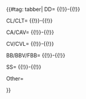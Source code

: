 
{{#tag: tabber|
DD=
{{{!}} style="width:100%;"
{{!}} '''Ship''' 
{{!}} '''Name''' 
{{!}} '''Level''' 
{{!}} '''Trivia''' 
{{!}}-
{{!}} {{ShipBattleCardKai|Shiranui/Kai Ni|link=Shiranui}}
{{!}} Shiranui
{{!}} 121
{{!}} <b>Married 28th June 2017</b>
Acts indifferent to just about anything but for some reason seems to seek out Kagerou's company at any and every opportunity... 
4th kanmusu to level 75, 3rd kanmusu to level 90, Member of inner circle since 26th July 2015. Highest level kanmusu from level 98. First kanmusu to level 99 on 23rd June 2017.<br />MVP Winter 2016 E-3, Summer 2016 E-1, Winter 2017 E-3 first stage, Spring 2017 E-2 and Spring 2018 E-6.
{{!}}-
{{!}} {{ShipBattleCardKai|Kagerou/Kai Ni|link=Kagerou}}
{{!}} Kagerou
{{!}} 98
{{!}} Cheerful and friendly type, but her treatment of Shiranui is... special.
5th kanmusu to reach level 50, 3rd kanmusu to reach level 75, 2nd kanmusu to reach level 90. Member of inner circle since formation date (20th July 2015)<br />MVP Summer 2015 E-5
{{!}}-
{{!}} {{ShipBattleCardKai|Kuroshio/Kai Ni|link=Kuroshio}}
{{!}} Kuroshio
{{!}} 96
{{!}} Member of inner circle on formation date (20th July 2015) but left on 26th July, only to return on 10th August.<br />MVP Spring 2016 E-1
{{!}}-
{{!}} {{ShipBattleCardKai|Kawakaze/Kai Ni|link=Kawakaze}}
{{!}} Kawakaze
{{!}} 91
{{!}} Member of inner circle since 10th November 2015. 8th kanmusu to level 75. 11th Kai 2.<br />MVP Spring 2016 E-2 and Spring 2017 E-3 first stage
{{!}}-
{{!}} {{ShipBattleCardKai|Shigure/Kai Ni|link=Shigure}}
{{!}} Shigure
{{!}} 89
{{!}} Kai Ni #6, 7th kanmusu to level 75. Member of inner circle from formation date (20th July 2015) to 17th July 2016<br />MVP Spring 2016 E-3 and Winter 2017 E-2
{{!}}-
{{!}} {{ShipBattleCardKai|Satsuki/Kai Ni|link=Satsuki}}
{{!}} Satsuki
{{!}} 85
{{!}} 2nd kanmusu in the fleet. Member of inner circle since 13th May 2016. 20th kanmusu to level 75. 18th Kai-2. MVP Spring 2018 E-1.
{{!}}-
{{!}} {{ShipBattleCardKai|Hatsuzuki/Kai|link=Hatsuzuki}}
{{!}} Hatsuzuki
{{!}} 82
{{!}} MVP Spring 2018 E-7
{{!}}-
{{!}} {{ShipBattleCardKai|Hagikaze/Kai|link=Hagikaze}}
{{!}} Hagikaze
{{!}} 79
{{!}} Member of inner circle from 1st June 2016.
{{!}}-
{{!}} {{ShipBattleCardKai|Yuudachi/Kai Ni|link=Yuudachi}}
{{!}} Yuudachi
{{!}} 75
{{!}} 7th kanmusu to level 50, 4th Kai-2. 17th kanmusu to level 75. Poi?
{{!}}-
{{!}} [[File:Samidare kai card.png|link=Samidare]]
{{!}} Samidare
{{!}} 75
{{!}} Kanmusu #1, Kai #3. Member of inner circle since formation date (20th July 2015)
{{!}}-
{{!}} {{ShipBattleCardKai|Asashio/Kai Ni|link=Asashio}}
{{!}} Asashio
{{!}} 71
{{!}} Member of inner circle since 17th July 2016. 17th Kai-2.
{{!}}-
{{!}} {{ShipBattleCardKai|Maikaze/Kai|link=Maikaze}}
{{!}} Maikaze
{{!}} 70
{{!}} Member of inner circle since 26th February 2016
{{!}}-
{{!}} {{ShipBattleCardKai|Hamakaze/B Kai|link=Hamakaze}}
{{!}} Hamakaze
{{!}} 68
{{!}} MVP Winter 2016 E-1. Member of inner circle from 17th July 2016 to 10th June 2017.
{{!}}-
{{!}} [[File:Hibiki kai card.jpg|link=Hibiki]]
{{!}} Hibiki
{{!}} 62
{{!}} Member of inner circle on formation date (20th July 2015), but left on 10th August.
{{!}}-
{{!}} [[File:Shiratsuyu kai card.png|link=Shiratsuyu]]
{{!}} Shiratsuyu
{{!}} 62
{{!}} Ichibankan Spring 2017 E-1
{{!}}-
{{!}} [[File:Wakaba Kai Card.png|link=Wakaba]]
{{!}} Wakaba
{{!}} 62
{{!}} Wakabaka. Member of inner circle since 17th August 2015. MVP Summer 2017 E-6 and Spring 2018 E-5
{{!}}-
{{!}} {{ShipBattleCardKai|Tanikaze/Kai|link=Tanikaze}}
{{!}} Tanikaze
{{!}} 61
{{!}} 
{{!}}-
{{!}} [[File:Yayoi kai card.jpg|link=Yayoi]]
{{!}} Yayoi
{{!}} 60
{{!}} Member of inner circle from formation date (20th July 2015) to 30th December 2015, and then again from 8th December 2016
{{!}}-
{{!}} {{ShipBattleCardKai|Urakaze/Kai|link=Urakaze}}
{{!}} Urakaze
{{!}} 59
{{!}} Member of the Inner Circle since 8th December 2016
{{!}}-
{{!}} [[File:Kikuzuki kai card.jpg|link=Kikuzuki]]
{{!}} Kikuzuki
{{!}} 57
{{!}} Member of inner circle between 31st August and 10th November 2015<br /> MVP Summer 2015 E-1
{{!}}-
{{!}} {{ShipBattleCardKai|Kiyoshimo/Kai|link=Kiyoshimo}}
{{!}} Kiyoshimo
{{!}} 56
{{!}} Member of the Inner Circle since 8th December 2016. Unquestionably the best battleship in the fleet.
{{!}}-
{{!}} {{ShipBattleCardKai|Umikaze/Kai|link=Umikaze}}
{{!}} Umikaze
{{!}} 56
{{!}} Member of inner circle since 30th December 2015
{{!}}-
{{!}} {{ShipBattleCardKai|Nagatsuki/Kai|link=Nagatsuki}}
{{!}} Nagatsuki
{{!}} 56
{{!}} Member of inner circle since 31st December 2017
{{!}}-
{{!}} {{ShipBattleCardKai|Nowaki/Kai|link=Nowaki}}
{{!}} Nowaki
{{!}} 56
{{!}} Member of Inner Circle since 17th July 2016. MVP Spring 2018 E-4
{{!}}-
{{!}} {{ShipBattleCardKai|Hatsushimo/Kai|link=Hatsushimo}}
{{!}} Hatsushimo
{{!}} 55
{{!}} 
{{!}}-
{{!}} [[File:Akatsuki kai card.jpg|link=Akatsuki]]
{{!}} Akatsuki
{{!}} 51
{{!}} 
{{!}}-
{{!}} [[File:Inazuma kai card.png|link=Inazuma]]
{{!}} Inazuma
{{!}} 50
{{!}} Secretly a mahou shoujo. 
Member of inner circle from formation date (20th July 2015) to 17th July 2016
{{!}}-
{{!}} {{ShipBattleCardKai|Suzukaze/Kai|link=Suzukaze}}
{{!}} Suzukaze
{{!}} 49
{{!}} 
{{!}}-
{{!}} {{ShipBattleCardKai|Isokaze/Kai|link=Isokaze}}
{{!}} Isokaze
{{!}} 49
{{!}} 
{{!}}-
{{!}} {{ShipBattleCardKai|Yamakaze/Kai|link=Yamakaze}}
{{!}} Yamakaze
{{!}} 46
{{!}} 
{{!}}-
{{!}} {{ShipBattleCardKai|Akebono/Kai|link=Akebono}}
{{!}} Akebono
{{!}} 46
{{!}} 
{{!}}-
{{!}} {{ShipBattleCardKai|Akigumo/Kai|link=Akigumo}}
{{!}} Akigumo
{{!}} 45
{{!}} Member of Inner Circle since 27th June 2016
{{!}}-
{{!}} {{ShipBattleCardKai|Oyashio/Kai|link=Oyashio}}
{{!}} Oyashio
{{!}} 44
{{!}} 
{{!}}-
{{!}} {{ShipBattleCardKai|Kasumi/Kai|link=Kasumi}}
{{!}} Kasumi
{{!}} 42
{{!}} 
{{!}}-
{{!}} {{ShipBattleCardKai|Teruzuki/Kai|link=Teruzuki}}
{{!}} Teruzuki
{{!}} 42
{{!}} MVP Spring 2016 E-4
{{!}}-
{{!}} [[File:Mikazuki kai card.jpg|link=Mikazuki]]
{{!}} Mikazuki
{{!}} 42
{{!}} 
{{!}}-
{{!}} {{ShipBattleCardKai|Arashi/Kai|link=Arashi}}
{{!}} Arashi
{{!}} 42
{{!}} 
{{!}}-
{{!}} [[File:Murasame kai card.png|link=Murasame]]
{{!}} Murasame
{{!}} 41
{{!}} 
{{!}}-
{{!}} {{ShipBattleCardKai|Asashimo|link=Asashimo}}
{{!}} Asashimo
{{!}} 40
{{!}} 
{{!}}-
{{!}} {{ShipBattleCardKai|Hatsuharu/Kai|link=Hatsuharu}}
{{!}} Hatsuharu
{{!}} 38
{{!}} 
{{!}}-
{{!}} {{ShipBattleCardKai|Yukikaze/Kai|link=Yukikaze}}
{{!}} Yukikaze
{{!}} 37
{{!}} 
{{!}}-
{{!}} {{ShipBattleCardKai|Kazagumo/Kai|link=Kazagumo}}
{{!}} Kazagumo
{{!}} 37
{{!}} Member of inner circle since 31st December 2017
{{!}}-
{{!}} {{ShipBattleCardKai|Asagumo/Kai|link=Asagumo}}
{{!}} Asagumo
{{!}} 36
{{!}} 
{{!}}-
{{!}} {{ShipBattleCardKai|Yamagumo/Kai|link=Yamagumo}}
{{!}} Yamagumo
{{!}} 36
{{!}} 
{{!}}-
{{!}} {{ShipBattleCardKai|Fujinami/Kai|link=Fujinami}}
{{!}} Fujinami
{{!}} 36
{{!}} 
{{!}}-
{{!}} {{ShipBattleCardKai|Amagiri/Kai|link=Amagiri}}
{{!}} Amagiri
{{!}} 35
{{!}} 
{{!}}-
{{!}} [[File:Amatsukaze kai card.jpg|link=Amatsukaze]]
{{!}} Amatsukaze
{{!}} 35
{{!}} 
{{!}}-
{{!}} [[File:Fumizuki kai card.jpg|link=Fumizuki]]
{{!}} Fumizuki
{{!}} 34
{{!}} 
{{!}}-
{{!}} {{ShipBattleCardKai|Harusame|link=Harusame}}
{{!}} Harusame
{{!}} 33
{{!}} 
{{!}}-
{{!}} [[File:Michishio kai card.jpg|link=Michishio]]
{{!}} Michishio
{{!}} 33
{{!}} 
{{!}}-
{{!}} {{ShipBattleCardKai|Arashio/Kai|link=Arashio}}
{{!}} Arashio
{{!}} 33
{{!}} 
{{!}}-
{{!}} {{ShipBattleCardKai|Mochizuki/Kai|link=Mochizuki}}
{{!}} Mochizuki
{{!}} 31
{{!}} 
{{!}}-
{{!}} [[File:Ushio kai card.jpg|link=Ushio]]
{{!}} Ushio
{{!}} 31
{{!}} 
{{!}}-
{{!}} {{ShipBattleCardKai|Z3/Kai|link=Z3}}
{{!}} Z-3
{{!}} 31
{{!}} 
{{!}}-
{{!}} {{ShipBattleCardKai|Tokitsukaze|link=Tokitsukaze}}
{{!}} Tokitsukaze
{{!}} 31
{{!}} 
{{!}}-
{{!}} {{ShipBattleCardKai|Okinami/Kai|link=Okinami}}
{{!}} Okinami
{{!}} 30
{{!}} 
{{!}}-
{{!}} {{ShipBattleCardKai|Naganami/Kai|link=Naganami}}
{{!}} Naganami
{{!}} 30
{{!}} 
{{!}}-
{{!}} [[File:Ikazuchi kai card.png|link=Ikazuchi]]
{{!}} Ikazuchi
{{!}} 29
{{!}} 
{{!}}-
{{!}} {{ShipBattleCardKai|Harukaze|link=Harukaze}}
{{!}} Harukaze
{{!}} 27
{{!}} 
{{!}}-
{{!}} {{ShipBattleCardKai|Oboro/Kai|link=Oboro}}
{{!}} Oboro
{{!}} 27
{{!}} 
{{!}}-
{{!}} {{ShipBattleCardKai|Hatsukaze/Kai|link=Hatsukaze}}
{{!}} Hatsukaze
{{!}} 27
{{!}} 
{{!}}-
{{!}} {{ShipBattleCardKai|Minazuki/Kai|link=Minazuki}}
{{!}} Minazuki
{{!}} 27
{{!}} 
{{!}}-
{{!}} [[File:Hatsuyuki kai card.jpg|link=Hatsuyuki]]
{{!}} Hatsuyuki
{{!}} 26
{{!}} "Asleep. Please do not disturb." <- message that has been carved into her bedroom door.
{{!}}-
{{!}} [[File:Arare kai card.png|link=Arare]]
{{!}} Arare
{{!}} 25
{{!}} 
{{!}}-
{{!}} {{ShipBattleCardKai|Kamikaze|link=Kamikaze}}
{{!}} Kamikaze
{{!}} 25
{{!}} 
{{!}}-
{{!}} {{ShipBattleCardKai|Matsukaze|link=Matsukaze}}
{{!}} Matsukaze
{{!}} 23
{{!}} 
{{!}}-
{{!}} {{ShipBattleCardKai|Sagiri|link=Sagiri}}
{{!}} Sagiri
{{!}} 22
{{!}} 
{{!}}-
{{!}} {{ShipBattleCardKai|Uzuki|link=Uzuki}}
{{!}} Uzuki
{{!}} 22
{{!}} 
{{!}}-
{{!}} {{ShipBattleCardKai|Shirayuki/Kai|link=Shirayuki}}
{{!}} Shirayuki
{{!}} 21
{{!}} 
{{!}}-
{{!}} {{ShipBattleCardKai|Fubuki/Kai|link=Fubuki}}
{{!}} Fubuki
{{!}} 20
{{!}} 
{{!}}-
{{!}} {{ShipBattleCardKai|Libeccio|link=Libeccio}}
{{!}} Libeccio
{{!}} 20
{{!}} 
{{!}}-
{{!}} {{ShipBattleCardKai|Asakaze|link=Asakaze}}
{{!}} Asakaze
{{!}} 18
{{!}} 
{{!}}-
{{!}} {{ShipBattleCardKai|Hayashimo|link=Hayashimo}}
{{!}} Hayashimo
{{!}} 18
{{!}} 
{{!}}-
{{!}} [[File:Yuugumo Card.png|link=Yuugumo]]
{{!}} Yuugumo
{{!}} 16
{{!}} 
{{!}}-
{{!}} [[File:Sazanami Card.png|link=Sazanami]]
{{!}} Sazanami
{{!}} 15
{{!}} 
{{!}}-
{{!}} {{ShipBattleCardKai|Hatakaze|link=Hatakaze}}
{{!}} Hatakaze
{{!}} 15
{{!}} 
{{!}}-
{{!}} [[File:Mutsuki card.jpg|link=Mutsuki]]
{{!}} Mutsuki
{{!}} 14
{{!}} 
{{!}}-
{{!}} [[File:Shimakaze card.jpg|link=Shimakaze]]
{{!}} Shimakaze
{{!}} 14
{{!}} 
{{!}}-
{{!}} [[File:Shikinami Card.png|link=Shikinami]]
{{!}} Shikinami
{{!}} 14
{{!}} 
{{!}}-
{{!}} [[File:Isonami Card.png|link=Isonami]]
{{!}} Isonami
{{!}} 14
{{!}} 
{{!}}-
{{!}} {{ShipBattleCardKai|Uranami|link=Uranami}}
{{!}} Uranami
{{!}} 14
{{!}} 
{{!}}-
{{!}} [[File:Ayanami card.jpg|link=Ayanami]]
{{!}} Ayanami
{{!}} 13
{{!}} 
{{!}}-
{{!}} [[File:Miyuki Card.png|link=Miyuki]]
{{!}} Miyuki
{{!}} 11
{{!}} 
{{!}}-
{{!}} [[File:Kisaragi card.jpg|link=Kisaragi]]
{{!}} Kisaragi
{{!}} 11
{{!}} 
{{!}}-
{{!}} {{ShipBattleCardKai|Z1|link=Z1}}
{{!}} Z-1
{{!}} 11
{{!}} 
{{!}}-
{{!}} [[File:Takanami card.jpg|link=Takanami]]
{{!}} Takanami
{{!}} 11
{{!}} 
{{!}}-
{{!}} [[File:Ooshio card.jpg|link=Ooshio]]
{{!}} Ooshio
{{!}} 10
{{!}} 
{{!}}-
{{!}} [[File:Murakumo card.jpg|link=Murakumo]]
{{!}} Murakumo
{{!}} 10
{{!}} 
{{!}}-
{{!}} {{ShipBattleCardKai|Makigumo|link=Makigumo}}
{{!}} Makigumo
{{!}} 10
{{!}} 
{{!}}-
{{!}} [[File:Nenohi card.jpg|link=Nenohi]]
{{!}} Nenohi
{{!}} 7
{{!}} 
{{!}}-
{{!}} {{ShipBattleCardKai|Samuel B. Roberts|link=Samuel B. Roberts}}
{{!}} Samuel B. Roberts
{{!}} 4
{{!}} 
{{!}}-
{{!}}}
{{!}}-{{!}}

CL/CLT=
{{{!}} style="width:100%;"
{{!}} '''Ship'''
{{!}} '''Name'''
{{!}} '''Level'''
{{!}} '''Trivia''' 
{{!}}-
{{!}} {{ShipBattleCardKai|Sendai/Kai Ni|link=Sendai}}
{{!}} Sendai
{{!}} 98
{{!}} Kai #1, 1st kanmusu to reach level 50, Kai Ni #1, 2nd kanmusu to reach level 75, highest level kanmusu from level 16 to level 73 and then again from 81 to 98, first kanmusu to reach level 90.
Member of inner circle from formation date (20th July 2015) to 17th July 2016, and again from 20th May 2017 to 31st December 2017. MVP Summer 2017 E-3
{{!}}-
{{!}} [[File:Kitakami kai2 card.jpg|link=Kitakami]]
{{!}} Kitakami
{{!}} 91
{{!}} 2nd kai, 3rd kanmusu to level 50, 2nd kai2. 11th kanmusu to level 75. 5th kanmusu to level 90. <br />MVP Summer 2015 E-2, Summer 2016 E-2 and Winter 2017 E-3 second stage
{{!}}-
{{!}} {{ShipBattleCardKai|Jintsuu/Kai Ni|link=Jintsuu}}
{{!}} Jintsuu
{{!}} 91
{{!}} 10th kai2, 13th kanmusu to level 75.<br />MVP Autumn 2016 E4 first phase
{{!}}-
{{!}} [[File:Isuzu kai2 card.jpg|link=Isuzu]]
{{!}} Isuzu
{{!}} 85
{{!}} 5th kai, 4th kanmusu to level 50, 3rd kai2.
Member of inner circle from formation date (20th July 2015) to 27th June 2016<br />MVP Autumn 2016 E-1 and Winter 2017 E-1
{{!}}-
{{!}} {{ShipBattleCardKai|Ooi/Kai Ni|link=Ooi}}
{{!}} Ooi
{{!}} 82
{{!}} 7th kai2.
{{!}}-
{{!}} [[File:Nagara kai card.png|link=Nagara]]
{{!}} Nagara
{{!}} 80
{{!}} 
{{!}}-
{{!}} {{ShipBattleCardKai|Yura/Kai Ni|link=Yura}}
{{!}} Yura
{{!}} 79
{{!}} 
{{!}}-
{{!}} {{ShipBattleCardKai|Yahagi|link=Yahagi}}
{{!}} Yahagi
{{!}} 73
{{!}} Member of inner circle since 17th July 2016. MVP Spring 2018 E-2
{{!}}-
{{!}} {{ShipBattleCardKai|Kiso/Kai|link=Kiso}}
{{!}} Kiso
{{!}} 72
{{!}} 
{{!}}-
{{!}} [[File:Yuubari kai card.jpg|link=Yuubari]]
{{!}} Yuubari
{{!}} 63
{{!}} 
{{!}}-
{{!}} {{ShipBattleCardKai|Ooyodo/Kai|link=Ooyodo}}
{{!}} Ooyodo
{{!}} 41
{{!}} ''お疲れ様です''. MVP Spring 2018 E-3
{{!}}-
{{!}} [[File:Natori kai card.png|link=Natori]]
{{!}} Natori
{{!}} 33
{{!}} 
{{!}}-
{{!}} [[File:Tenryuu card.jpg|link=Tenryuu]]
{{!}} Tenryuu
{{!}} 31
{{!}} 
{{!}}-
{{!}} {{ShipBattleCardKai|Noshiro|link=Noshiro}}
{{!}} Noshiro
{{!}} 25
{{!}} 
{{!}}-
{{!}} {{ShipBattleCardKai|Sakawa|link=Sakawa}}
{{!}} Sakawa
{{!}} 22
{{!}} MVP Autumn 2016 E-5
{{!}}-
{{!}} [[File:Tama kai card.png|link=Tama]]
{{!}} Tama
{{!}} 21
{{!}} 
{{!}}-
{{!}} {{ShipBattleCardKai|Agano|link=Agano}}
{{!}} Agano
{{!}} 21
{{!}} 
{{!}}-
{{!}} {{ShipBattleCardKai|Kinu/Kai|link=Kinu}}
{{!}} Kinu
{{!}} 20
{{!}} 
{{!}}-
{{!}} [[File:Tatsuta card.jpg|link=Tatsuta]]
{{!}} Tatsuta
{{!}} 19
{{!}} 
{{!}}-
{{!}} [[File:Naka card.jpg|link=Naka]]
{{!}} Naka
{{!}} 12
{{!}} Too busy <strike>doing karaoke</strike> putting on concerts to actually go on sorties or expeditions. Naka has no past experience of being anything closer to an idol than your typical karaoke-loving girl, but upon coming to the naval base she decided that the fleet needed an idol and that she would provide the role and puts on impromptu, unadvertised and amateurish concerts almost every day. Unfortunately, most of her concerts don't have any audience, so it's basically no different to the karaoke.
{{!}}-
{{!}} [[File:Abukuma card.jpg|link=Abukuma]]
{{!}} Abukuma
{{!}} 8
{{!}} 
{{!}}-
{{!}} [[File:Kuma card.jpg|link=Kuma]]
{{!}} Kuma
{{!}} 6
{{!}} 
{{!}}-
{{!}}}
{{!}}-{{!}}

CA/CAV=
{{{!}} style="width:100%;"
{{!}} '''Ship'''
{{!}} '''Name'''
{{!}} '''Level'''
{{!}} '''Trivia''' 
{{!}}-
{{!}} {{ShipBattleCardKai|Maya/Kai Ni|link=Maya}}
{{!}} Maya
{{!}} 92
{{!}} 4th kai, 2nd kanmusu to reach level 50, 1st kanmusu to level 75, 5th Kai-2, highest level kanmusu from level 73 to 81.
Member of inner circle from formation date (20th July 2015) to 8th December 2016 then again from 10th June 2017
{{!}}-
{{!}} {{ShipBattleCardKai|Tone/Kai Ni|link=Tone}}
{{!}} Tone
{{!}} 91
{{!}} 9th kai2, 10th kanmusu to level 75. <br />MVP Winter 2016 E-2 and Spring 2016 E-5
{{!}}-
{{!}} [[File:Suzuya kai card.jpg|link=Suzuya]]
{{!}} Suzuya
{{!}} 86
{{!}} 5th kanmusu to level 75
{{!}}-
{{!}} {{ShipBattleCardKai|Choukai/Kai Ni|link=Choukai}}
{{!}} Choukai
{{!}} 82
{{!}} 13th Kai-2. MVP Summer 2016 E-3 and Spring 2017 E-3 Final stage.
{{!}}-
{{!}} {{ShipBattleCardKai|Chikuma/Kai Ni|link=Chikuma}}
{{!}} Chikuma
{{!}} 80
{{!}} 
{{!}}-
{{!}} {{ShipBattleCardKai|Haguro/Kai Ni|link=Haguro}}
{{!}} Haguro
{{!}} 80
{{!}} 15th Kai-2
{{!}}-
{{!}} {{ShipBattleCardKai|Furutaka/Kai Ni|link=Furutaka}}
{{!}} Furutaka
{{!}} 69
{{!}} 
{{!}}-
{{!}} [[File:Aoba kai card.png|link=Aoba]]
{{!}} Aoba
{{!}} 67
{{!}} Boss, editor, chief journalist and chief photographer of the base's newspaper, the Aoba Post. For the sake of privacy she is forbidden from entering the Inner Circle under any circumstances, with the penalty for incursion being immediate scrapping. Despite this, it is rumoured that the TTK has a bit of a soft spot for her, and she even spent a couple of weeks as the fleet's flagship.
{{!}}-
{{!}} {{ShipBattleCardKai|Kumano/Kai|link=Kumano}}
{{!}} Kumano
{{!}} 62
{{!}} 
{{!}}-
{{!}} {{ShipBattleCardKai|Mogami/Kai|link=Mogami}}
{{!}} Mogami
{{!}} 59
{{!}} 
{{!}}-
{{!}} {{ShipBattleCardKai|Zara/Kai|link=Zara}}
{{!}} Zara
{{!}} 50
{{!}} 
{{!}}-
{{!}} {{ShipBattleCardKai|Pola/Kai|link=Pola}}
{{!}} Pola
{{!}} 45
{{!}} 
{{!}}-
{{!}} {{ShipBattleCardKai|Mikuma/Kai|link=Mikuma}}
{{!}} Mikuma
{{!}} 40
{{!}} MVP Spring 2017 E-4
{{!}}-
{{!}} [[File:Kako kai card.png|link=Kako]]
{{!}} Kako
{{!}} 38
{{!}} 
{{!}}-
{{!}} [[File:Kinugasa kai card.jpg|link=Kinugasa]]
{{!}} Kinugasa
{{!}} 37
{{!}} 
{{!}}-
{{!}} {{ShipBattleCardKai|Takao/Kai|link=Takao}}
{{!}} Takao
{{!}} 36
{{!}} 
{{!}}-
{{!}} [[File:Nachi card.jpg|link=Nachi]]
{{!}} Nachi
{{!}} 29
{{!}} 
{{!}}-
{{!}} [[File:Ashigara card.jpg|link=Ashigara]]
{{!}} Ashigara
{{!}} 18
{{!}} 
{{!}}-
{{!}} [[File:Myoukou card.jpg|link=Myoukou]]
{{!}} Myoukou
{{!}} 11
{{!}} 
{{!}}-
{{!}} [[File:Atago card.jpg|link=Atago]]
{{!}} Atago
{{!}} 8
{{!}} 
{{!}}-
{{!}}}
{{!}}-{{!}}

CV/CVL=
{{{!}} style="width:100%;"
{{!}} '''Ship'''
{{!}} '''Name'''
{{!}} '''Level'''
{{!}} '''Trivia''' 
{{!}}-
{{!}} {{ShipBattleCardKai|Ryuujou/Kai Ni|link=Ryuujou}}
{{!}} Ryuujou
{{!}} 94
{{!}} 8th kai2, 6th to reach level 75, 4th to level 90. Member of inner circle from formation date (20th July 2015) to 17th July 2016
{{!}}-
{{!}} {{ShipBattleCardKai|Kaga/Kai|link=Kaga}}
{{!}} Kaga
{{!}} 92
{{!}} 14th kanmusu to level 75. MVP Summer 2017 E-5
{{!}}-
{{!}} {{ShipBattleCardKai|Souryuu/Kai Ni|link=Souryuu}}
{{!}} Souryuu
{{!}} 92
{{!}} 12th kanmusu to level 75, 12th kanmusu to Kai-2.
{{!}}-
{{!}} {{ShipBattleCardKai|Zuikaku/Kai Ni|link=Zuikaku}}
{{!}} Zuikaku
{{!}} 90
{{!}} 18th kanmusu to level 75.
{{!}}-
{{!}} {{ShipBattleCardKai|Hiryuu/Kai Ni|link=Hiryuu}}
{{!}} Hiryuu
{{!}} 85
{{!}} MVP Spring 2016 E-7 and Autumn 2016 E-3
{{!}}-
{{!}} [[File:Hiyou kai card.jpg|link=Hiyou]]
{{!}} Hiyou
{{!}} 74
{{!}} MVP Summer 2015 E-4
{{!}}-
{{!}} {{ShipBattleCardKai|Shoukaku/Kai|link=Shoukaku}}
{{!}} Shoukaku
{{!}} 70
{{!}} MVP Summer 2015 E-3
{{!}}-
{{!}} {{ShipBattleCardKai|Saratoga/Kai|link=Saratoga}}
{{!}} Saratoga
{{!}} 70
{{!}} 
{{!}}-
{{!}} [[File:Akagi Kai Card.jpg|link=Akagi]]
{{!}} Akagi
{{!}} 68
{{!}} 
{{!}}-
{{!}} {{ShipBattleCardKai|Chiyoda/Carrier Kai Ni|link=Chiyoda}}
{{!}} Chiyoda
{{!}} 65
{{!}} 16th kanmusu to Kai Ni
{{!}}-
{{!}} {{ShipBattleCardKai|Taihou/Kai|link=Taihou}}
{{!}} Taihou
{{!}} 65
{{!}} 
{{!}}-
{{!}} {{ShipBattleCardKai|Zuihou/Kai|link=Zuihou}}
{{!}} Zuihou
{{!}} 62
{{!}} 
{{!}}-
{{!}} {{ShipBattleCardKai|Chitose/Carrier Kai Ni|link=Chitose}}
{{!}} Chitose
{{!}} 61
{{!}} 
{{!}}-
{{!}} {{ShipBattleCardKai|Ark Royal|link=Ark Royal}}
{{!}} Ark Royal
{{!}} 59
{{!}} 
{{!}}-
{{!}} [[File:Shouhou kai card.jpg|link=Shouhou]]
{{!}} Shouhou
{{!}} 57
{{!}} 
{{!}}-
{{!}} [[File:Katsuragi card.png|link=Katsuragi]]
{{!}} Katsuragi
{{!}} 53
{{!}} 
{{!}}-
{{!}} {{ShipBattleCardKai|Amagi|link=Amagi}}
{{!}} Amagi
{{!}} 52
{{!}} 
{{!}}-
{{!}} {{ShipBattleCardKai|Taiyou|link=Taiyou}}
{{!}} Taiyou
{{!}} 46
{{!}} 
{{!}}-
{{!}} [[File:Houshou card.jpg|link=Houshou]]
{{!}} Houshou
{{!}} 23
{{!}} 
{{!}}-
{{!}} {{ShipBattleCardKai|Gambier Bay|link=Gambier Bay}}
{{!}} Gambier Bay
{{!}} 9
{{!}} 
{{!}}-
{{!}} [[File:Junyou card.png|link=Junyou]]
{{!}} Junyou
{{!}} 6
{{!}} 
{{!}}-
{{!}} {{ShipBattleCardKai|Intrepid|link=Intrepid}}
{{!}} Intrepid
{{!}} 4
{{!}} 
{{!}}-
{{!}}}
{{!}}-{{!}}

BB/BBV/FBB=
{{{!}} style="width:100%;"
{{!}} '''Ship'''
{{!}} '''Name'''
{{!}} '''Level'''
{{!}} '''Trivia''' 
{{!}}-
{{!}} {{ShipBattleCardKai|Nagato/Kai|link=Nagato}}
{{!}} Nagato
{{!}} 83
{{!}} MVP Summer 2016 E-4
{{!}}-
{{!}} [[File:Haruna kai card.jpg|link=Haruna]]
{{!}} Haruna
{{!}} 80
{{!}} MVP Autumn 2016 E-4 second phase and Summer 2017 E-2
{{!}}-
{{!}} [[File:Fusou kai card.jpg|link=Fusou]]
{{!}} Fusou
{{!}} 72
{{!}} MVP Spring 2016 E-6
{{!}}-
{{!}} [[File:Yamashiro kai card.jpg|link=Yamashiro]]
{{!}} Yamashiro
{{!}} 69
{{!}} 
{{!}}-
{{!}} {{ShipBattleCardKai|Kirishima/Kai|link=Kirishima}}
{{!}} Kirishima
{{!}} 63
{{!}} 
{{!}}-
{{!}} {{ShipBattleCardKai|Musashi/Kai|link=Musashi}}
{{!}} Musashi
{{!}} 57
{{!}} 
{{!}}-
{{!}} {{ShipBattleCardKai|Yamato|link=Yamato}}
{{!}} Yamato
{{!}} 53
{{!}} 
{{!}}-
{{!}} {{ShipBattleCardKai|Hyuuga/Kai|link=Hyuuga}}
{{!}} Hyuuga
{{!}} 55
{{!}} 
{{!}}-
{{!}} {{ShipBattleCardKai|Mutsu/Kai|link=Mutsu}}
{{!}} Mutsu
{{!}} 46
{{!}} 
{{!}}-
{{!}} {{ShipBattleCardKai|Warspite|link=Warspite}}
{{!}} Warspite
{{!}} 42
{{!}} MVP Summer 2017 E-4
{{!}}-
{{!}} {{ShipBattleCardKai|Hiei/Kai|link=Hiei}}
{{!}} Hiei
{{!}} 39
{{!}} 
{{!}}-
{{!}} {{ShipBattleCardKai|Ise/Kai|link=Ise}}
{{!}} Ise
{{!}} 34
{{!}} 
{{!}}-
{{!}} {{ShipBattleCardKai|Kongou/Kai|link=Kongou}}
{{!}} Kongou
{{!}} 31
{{!}} 
{{!}}-
{{!}} {{ShipBattleCardKai|Richelieu|link=Richelieu}}
{{!}} Richelieu
{{!}} 28
{{!}} 
{{!}}-
{{!}} {{ShipBattleCardKai|Bismarck|link=Bismarck}}
{{!}} Bismarck
{{!}} 24
{{!}} 
{{!}}-
{{!}} {{ShipBattleCardKai|Gangut|link=Gangut}}
{{!}} Gangut
{{!}} 22
{{!}} 
{{!}}-
{{!}} {{ShipBattleCardKai|Roma|link=Roma}}
{{!}} Roma
{{!}} 19
{{!}} 
{{!}}-
{{!}} {{ShipBattleCardKai|Iowa|link=Iowa}}
{{!}} Iowa
{{!}} 4
{{!}} 
{{!}}}
{{!}}-{{!}}

SS=
{{{!}} style="width:100%;"
{{!}} '''Ship'''
{{!}} '''Name'''
{{!}} '''Level'''
{{!}} '''Trivia''' 
{{!}}-
{{!}} {{ShipBattleCardKai|I-168/Kai|link=I-168}}
{{!}} I-168
{{!}} 53
{{!}} 
{{!}}-
{{!}} {{ShipBattleCardKai|I-13/Kai|link=I-13}}
{{!}} I-13
{{!}} 50
{{!}} 
{{!}}-
{{!}} [[File:I-58 card.jpg|link=I-58]]
{{!}} I-58
{{!}} 45
{{!}} Her role in the fleet is almost exclusively one of distracting the enemy, particularly during exercises.
{{!}}-
{{!}} {{ShipBattleCardKai|I-401/Kai|link=I-401}}
{{!}} I-401
{{!}} 38
{{!}} 
{{!}}-
{{!}} {{ShipBattleCardKai|U-511|link=U-511}}
{{!}} U-511
{{!}} 32
{{!}} 
{{!}}-
{{!}} {{ShipBattleCardKai|Luigi Torelli|link=Luigi Torelli}}
{{!}} Luigi Torelli
{{!}} 30
{{!}} 
{{!}}-
{{!}} {{ShipBattleCardKai|I-8|link=I-8}}
{{!}} I-8
{{!}} 27
{{!}} 
{{!}}-
{{!}} {{ShipBattleCardKai|Maruyu|link=Maruyu}}
{{!}} Maruyu
{{!}} 22
{{!}} 
{{!}}-
{{!}} {{ShipBattleCardKai|I-14|link=I-14}}
{{!}} I-14
{{!}} 15
{{!}} 
{{!}}-
{{!}} [[File:I-19 card.jpg|link=I-19]]
{{!}} I-19
{{!}} 10
{{!}} 
{{!}}-
{{!}} {{ShipBattleCardKai|I-400|link=I-400}}
{{!}} I-400
{{!}} 3
{{!}} 
{{!}}-
{{!}}}
{{!}}-{{!}}

Other=
{{{!}} style="width:100%;"
{{!}} '''Ship'''
{{!}} '''Name'''
{{!}} '''Level'''
{{!}} '''Trivia''' 
{{!}}-
{{!}} {{ShipBattleCardKai|Hayasui/Kai|link=Hayasui}}
{{!}} Hayasui
{{!}} 57
{{!}} Member of Inner Circle from 20th November 2015 to 8th December 2016
{{!}}-
{{!}} {{ShipBattleCardKai|Mizuho|link=Mizuho}}
{{!}} Mizuho
{{!}} 45
{{!}} 
{{!}}-
{{!}} {{ShipBattleCardKai|Shimushu|link=Shimushu}}
{{!}} Shimushu
{{!}} 42
{{!}} MVP Summer 2017 E-1
{{!}}-
{{!}} {{ShipBattleCardKai|Etorofu|link=Etorofu}}
{{!}} Etorofu
{{!}} 39
{{!}} 
{{!}}-
{{!}} {{ShipBattleCardKai|Kashima|link=Kashima}}
{{!}} Kashima
{{!}} 37
{{!}} 
{{!}}-
{{!}} {{ShipBattleCardKai|Akitsu Maru/Kai|link=Akitsu Maru}}
{{!}} Akitsu Maru
{{!}} 36
{{!}} 
{{!}}-
{{!}} {{ShipBattleCardKai|Akashi/Kai|link=Akashi}}
{{!}} Akashi
{{!}} 35
{{!}} 
{{!}}-
{{!}} {{ShipBattleCardKai|Akitsushima/Kai|link=Akitsushima}}
{{!}} Akitsushima
{{!}} 35
{{!}} 
{{!}}-
{{!}} {{ShipBattleCardKai|Kunashiri|link=Kunashiri}}
{{!}} Kunashiri
{{!}} 30
{{!}} 
{{!}}-
{{!}} {{ShipBattleCardKai|Commandant Teste|link=Commandant Teste}}
{{!}} Commandant Teste
{{!}} 29
{{!}} 
{{!}}-
{{!}} {{ShipBattleCardKai|Taigei|link=Taigei}}
{{!}} Taigei
{{!}} 23
{{!}} 
{{!}}-
{{!}} {{ShipBattleCardKai|Tsushima|link=Tsushima}}
{{!}} Tsushima
{{!}} 22
{{!}} 
{{!}}-
{{!}} {{ShipBattleCardKai|Matsuwa|link=Matsuwa}}
{{!}} Matsuwa
{{!}} 17
{{!}} 
{{!}}-
{{!}} {{ShipBattleCardKai|Daitou|link=Daitou}}
{{!}} Daitou
{{!}} 18
{{!}} 
{{!}}-
{{!}} {{ShipBattleCardKai|Hiburi|link=Hiburi}}
{{!}} Hiburi
{{!}} 18
{{!}} 
{{!}}-
{{!}} {{ShipBattleCardKai|Kamoi|link=Kamoi}}
{{!}} Kamoi
{{!}} 8
{{!}} 
{{!}}-
{{!}} {{ShipBattleCardKai|Katori|link=Katori}}
{{!}} Katori
{{!}} 4
{{!}} 
{{!}}-
{{!}} {{ShipBattleCardKai|Sado|link=Sado}}
{{!}} Sado
{{!}} 4
{{!}} 
{{!}}-
{{!}} {{ShipBattleCardKai|Fukue|link=Fukue}}
{{!}} Fukue
{{!}} 4
{{!}} 
{{!}}-
{{!}}}

}}